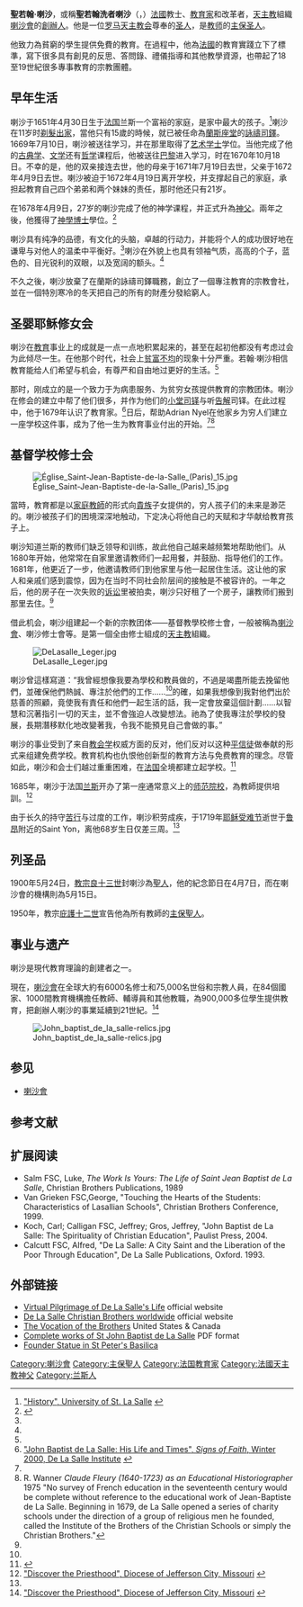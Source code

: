 {{地區慣用詞|譯名|香港}}
{{Infobox saint
|name=聖若翰·喇沙
|birth_date={{birth date|df=y|1651|4|30}}
|death_date={{Death date and age|df=y|1719|4|7|1651|4|30}}
|feast_day= 4月7日 <br> 3月15日（[[罗马天主教圣人历|罗马天主教圣人历]] 1904-1969, 以及喇沙修士会组织）
|venerated_in=[[罗马天主教|罗马天主教]]
|image=John baptist de la salle 1.jpg
|imagesize=260px
|caption=聖若翰·喇沙畫像（作者不詳）
|birth_place=[[法兰西王国|法兰西王国]][[香槟_(行省)|香槟行省]][[兰斯|兰斯]]
|death_place=[[法兰西王国|法兰西王国]][[诺曼底|诺曼底]][[圣伊翁|圣伊翁]]
|titles=司铎，喇沙会会祖
|beatified_date=1888年2月19日
|beatified_place=
|beatified_by=
|canonized_date=1900年5月24日
|canonized_place=
|canonized_by=[[教宗良十三世|教宗良十三世]]
|attributes= 舒展的、手指向天的右臂、教导两个孩子站在他身边、书本
|patronage= 青年教师（5月15日，1950年，[[庇护十二世|庇护十二世]]）、[[喇沙会|基督学校修士会（喇沙会）]]{{le|Lasallian educational institutions}}、教育者、校长、教师
|major_shrine=[[意大利|意大利]][[罗马|罗马]]Sanctuary of John Baptist de La Salle, Casa Generalizia
|suppressed_date=
|issues=
}}

'''聖若翰·喇沙'''，或稱'''聖若翰洗者喇沙'''（{{lang-fr|St. Jean-Baptiste de la Salle}}，{{bd|1651年|4月30日|1719年|4月7日|catIdx=L}}）[[法國|法國]]教士、[[教育家|教育家]]和改革者，[[天主教|天主教]]組織[[喇沙會|喇沙會]]的[[組織創始人|創辦人]]。他是一位[[罗马天主教会|罗马天主教会]]尊奉的[[圣人|圣人]]，是[[教师|教师]]的[[主保圣人|主保圣人]]。

他致力為貧窮的學生提供免費的教育。在過程中，他為[[法國|法國]]的教育實踐立下了標準，寫下很多具有創見的反思、答問錄、禮儀指導和其他教學資源，也帶起了18至19世紀很多專事教育的宗教團體。

== 早年生活 ==

喇沙于1651年4月30日生于[[法国|法国]]兰斯一个富裕的家庭，是家中最大的孩子。<ref name=univ>[http://www.usls.edu.ph/About%20Us/index.php?page=linkDetail&linkId=1019 "History", University of St. La Salle] {{webarchive|url=https://web.archive.org/web/20140513072452/http://usls.edu.ph/About%20Us/index.php?page=linkDetail&linkId=1019 |date=2014-05-13 }}</ref>喇沙在11岁时[[剃发礼|剃髮出家]]，當他只有15歲的時候，就已被任命為[[蘭斯|蘭斯]][[座堂|座堂]]的[[詠禱司鐸|詠禱司鐸]]。1669年7月10日，喇沙被送往{{link-fr|Collège des Bons-Enfants|Collège des Bons-Enfants}}学习，并在那里取得了[[艺术|艺术]][[学士|学士]]学位。当他完成了他的[[古典学|古典学]]、[[文学|文学]]还有[[哲学|哲学]]课程后，他被送往[[巴黎|巴黎]]进入{{link-en|Seminary of Saint-Sulpice|Seminary of Saint-Sulpice}}学习，时在1670年10月18日。不幸的是，他的双亲接连去世，他的母亲于1671年7月19日去世，父亲于1672年4月9日去世。喇沙被迫于1672年4月19日离开学校，并支撑起自己的家庭，承担起教育自己四个弟弟和两个妹妹的责任，那时他还只有21岁。

在1678年4月9日，27岁的喇沙完成了他的神学课程，并正式升為[[神父|神父]]。兩年之後，他獲得了[[神學|神學]][[博士|博士]]學位。<ref name=graham>{{Cite web |url=http://www.newadvent.org/cathen/08444a.htm |title=Graham, Matthias. "St. John Baptist de la Salle." The Catholic Encyclopedia. Vol. 8. New York: Robert Appleton Company, 1910. 2 Feb. 2013 |access-date=2014-05-10 |archive-date=2012-09-14 |archive-url=https://www.webcitation.org/6Afjl8HHY?url=http://www.newadvent.org/cathen/08444a.htm |dead-url=no }}</ref>

喇沙具有纯净的品德，有文化的头脑，卓越的行动力，并能将个人的成功很好地在谦卑与对他人的温柔中平衡好。<ref name=univ/>喇沙在外貌上也具有领袖气质，高高的个子，蓝色的、目光锐利的双眼，以及宽阔的额头。<ref name=graham/>

不久之後，喇沙放棄了在蘭斯的詠禱司鐸職務，創立了一個專注教育的宗教會社，並在一個特別寒冷的冬天把自己的所有的財產分發給窮人。

== 圣婴耶稣修女会 ==
喇沙在[[教育|教育]]事业上的成就是一点一点地积累起来的，甚至在起初他都没有考虑过会为此倾尽一生。在他那个时代，社会上[[贫富不均|贫富不均]]的现象十分严重。若翰·喇沙相信教育能给人们希望与机会，有尊严和自由地过更好的生活。<ref name=univ/>

那时，刚成立的{{link-en|圣婴耶稣修女会|Sisters of the Child Jesus}}是一个致力于为病患服务、为贫穷女孩提供教育的宗教团体。喇沙在修会的建立中帮了他们很多，并作为他们的[[小堂|小堂]][[司铎|司铎]]与听[[告解|告解]]司铎。在此过程中，他于1679年认识了教育家{{link-en|Adrian Nyel|Adrian Nyel}}。<ref name=institute>[http://delasalle.org/resources/resources-signs-of-faith/sof_fall00/f00life.htm "John Baptist de La Salle: His Life and Times", ''Signs of Faith'', Winter 2000, De La Salle Institute] {{webarchive|url=https://web.archive.org/web/20120717090611/http://delasalle.org/resources/resources-signs-of-faith/sof_fall00/f00life.htm |date=2012-07-17 }}</ref>日后，帮助Adrian Nyel在他家乡为穷人们建立一座学校这件事，成为了他一生为教育事业付出的开始。<ref name=institute/><ref>R. Wanner ''Claude Fleury (1640-1723) as an Educational Historiographer'' 1975 "No survey of French education in the seventeenth century would be complete without reference to the educational work of Jean-Baptiste de La Salle. Beginning in 1679, de La Salle opened a series of charity schools under the direction of a group of religious men he founded, called the Institute of the Brothers of the Christian Schools or simply the Christian Brothers."</ref>

== 基督学校修士会 ==
[[File:Église_Saint-Jean-Baptiste-de-la-Salle_(Paris)_15.jpg|thumb]]

當時，教育都是以[[家庭教師|家庭教師]]的形式向[[貴族|貴族]]子女提供的，穷人孩子们的未来是渺茫的。喇沙被孩子们的困境深深地触动，下定决心将他自己的天赋和才华献给教育孩子上。

喇沙知道兰斯的教师们缺乏领导和训练，故此他自己越来越频繁地帮助他们。从1680年开始，他常常在自家里邀请教师们一起用餐，并鼓励、指导他们的工作。1681年，他更近了一步，他邀请教师们到他家里与他一起居住生活。这让他的家人和亲戚们感到震惊，因为在当时不同社会阶层间的接触是不被容许的。一年之后，他的房子在一次失败的[[诉讼|诉讼]]里被拍卖，喇沙只好租了一个房子，讓教师们搬到那里去住。<ref name=institute/>

借此机会，喇沙组建起一个新的宗教团体——基督教學校修士會，一般被稱為[[喇沙會|喇沙會]]、喇沙修士會等。是第一個全由修士組成的[[天主教|天主教]]組織。

[[File:DeLasalle_Leger.jpg|thumb]]

喇沙曾這樣寫道：“我曾經想像我要為學校和教員做的，不過是竭盡所能去挽留他們，並確保他們熱誠、專注於他們的工作……<ref name=graham/>的確，如果我想像到我對他們出於慈善的照顧，竟使我有責任和他們一起生活的話，我一定會放棄這個計劃……以智慧和沉著指引一切的天主，並不會強迫人改變想法。祂為了使我專注於學校的發展，長期潛移默化地改變著我，令我不能預見自己會做的事。”

喇沙的事业受到了来自[[教会学|教会学]]权威方面的反对，他们反对以这种[[平信徒|平信徒]]做奉献的形式来组建免费学校。教育机构也仇恨他创新型的教育方法与免费教育的理念。尽管如此，喇沙和会士们越过重重困难，在[[法国|法国]]全境都建立起学校。<ref name=herald>{{Cite web |url=http://www.catholicherald.co.uk/spirituallife/saintoftheweek/2013/04/09/the-saint-who-showed-a-revolutionary-fervour-for-educating-the-poor/ |title="The saint who showed a revolutionary fervour for educating the poor", Catholic Herald, 9 April 2013 |access-date=2014-05-10 |archive-url=https://web.archive.org/web/20140907133839/http://www.catholicherald.co.uk/spirituallife/saintoftheweek/2013/04/09/the-saint-who-showed-a-revolutionary-fervour-for-educating-the-poor/ |archive-date=2014-09-07 |dead-url=yes }}</ref>


1685年，喇沙于法国[[兰斯|兰斯]]开办了第一座通常意义上的[[师范院校|师范院校]]，為教師提供培訓。<ref name=jefferson>[http://www.discoverthepriesthood.org/Prayer/StLaSalle.html "Discover the Priesthood", Diocese of Jefferson City, Missouri] {{webarchive|url=https://web.archive.org/web/20131029184207/http://www.discoverthepriesthood.org/Prayer/StLaSalle.html |date=2013-10-29 }}</ref>

由于长久的持守[[苦修|苦行]]与过度的工作，喇沙积劳成疾，于1719年[[耶稣受难节|耶稣受难节]]逝世于[[鲁昂|鲁昂]]附近的Saint Yon，离他68岁生日仅差三周。<ref name=herald/>

== 列圣品 ==

1900年5月24日，[[教宗|教宗]][[良十三世|良十三世]]封喇沙為[[基督教聖人|聖人]]，他的紀念節日在4月7日，而在喇沙會的機構則為5月15日。

1950年，教宗[[庇護十二世|庇護十二世]]宣告他為所有教師的[[主保聖人|主保聖人]]。

== 事业与遗产 ==

喇沙是現代教育理論的創建者之一。

現在，[[喇沙會|喇沙會]]在全球大約有6000名修士和75,000名世俗和宗教人員，在84個國家、1000間教育機構擔任教師、輔導員和其他教職，為900,000多位學生提供教育，把創辦人喇沙的事業延續到21世紀。<ref name=jefferson>[http://www.discoverthepriesthood.org/Prayer/StLaSalle.html "Discover the Priesthood", Diocese of Jefferson City, Missouri] {{webarchive|url=https://web.archive.org/web/20131029184207/http://www.discoverthepriesthood.org/Prayer/StLaSalle.html |date=2013-10-29 }}</ref>

[[File:John_baptist_de_la_salle-relics.jpg|thumb]]

== 参见 ==
* [[喇沙會|喇沙會]]

== 参考文献 ==
{{Reflist}}

== 扩展阅读 ==
* Salm FSC, Luke, ''The Work Is Yours: The Life of Saint Jean Baptist de La Salle'', Christian Brothers Publications, 1989
* Van Grieken FSC,George, "Touching the Hearts of the Students: Characteristics of Lasallian Schools", Christian Brothers Conference, 1999.
* Koch, Carl; Calligan FSC, Jeffrey; Gros, Jeffrey, "John Baptist de La Salle: The Spirituality of Christian Education", Paulist Press, 2004.
* Calcutt FSC, Alfred, "De La Salle: A City Saint and the Liberation of the Poor Through Education", De La Salle Publications, Oxford. 1993.

== 外部链接 ==
* [http://www.dlsfootsteps.org/ Virtual Pilgrimage of De La Salle's Life] {{Wayback|url=http://www.dlsfootsteps.org/ |date=20210506162927 }} official website
* [http://www.lasalle.org/ De La Salle Christian Brothers worldwide] {{Wayback|url=http://www.lasalle.org/ |date=20201114004028 }} official website
* [http://www.brothersvocation.org/ The Vocation of the Brothers] {{Wayback|url=http://www.brothersvocation.org/ |date=20210503222858 }} United States & Canada
* [https://web.archive.org/web/20100807182500/http://www.lasallian.info/template/page.cfm?id=151 Complete works of St John Baptist de La Salle] PDF format
* [http://www.saintpetersbasilica.org/Statues/Founders/JohnBaptistdelaSalle/John%20de%20la%20Salle.htm Founder Statue in St Peter's Basilica] {{Wayback|url=http://www.saintpetersbasilica.org/Statues/Founders/JohnBaptistdelaSalle/John%20de%20la%20Salle.htm |date=20160305131538 }}



{{Commonscat|Saint Jean-Baptiste de la Salle}}

{{DEFAULTSORT:La Salle, Jean-Baptiste de}}

[[Category:喇沙會|Category:喇沙會]]
[[Category:主保聖人|Category:主保聖人]]
[[Category:法国教育家|Category:法国教育家]]
[[Category:法國天主教神父|Category:法國天主教神父]]
[[Category:兰斯人|Category:兰斯人]]
